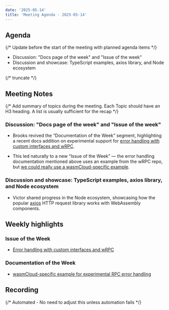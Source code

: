 ```yaml
---
date: '2025-05-14'
title: 'Meeting Agenda - 2025-05-14'
---
```


## Agenda

{/* Update before the start of the meeting with planned agenda items */}

- Discussion: "Docs page of the week" and "Issue of the week"
- Discussion and showcase: TypeScript examples, axios library, and Node ecosystem

{/* truncate */}

## Meeting Notes

{/* Add summary of topics during the meeting. Each Topic should have an H3 heading. A list is usually sufficient for the recap */}

### Discussion: "Docs page of the week" and "Issue of the week"

- Brooks revived the “Documentation of the Week” segment, highlighting a recent docs addition on experimental support for [error handling with custom interfaces and wRPC](https://wasmcloud.com/docs/developer/interfaces/error-handling/).

- This led naturally to a new “Issue of the Week” — the error handling documentation mentioned above uses an example from the wRPC repo, but [we could really use a wasmCloud-specific example](https://github.com/wasmCloud/wasmcloud.com/issues/922). 

### Discussion and showcase: TypeScript examples, axios library, and Node ecosystem

- Victor shared progress in the Node ecosystem, showcasing how the popular [axios](https://www.npmjs.com/package/axios) HTTP request library works with WebAssembly components. 

## Weekly highlights

### Issue of the Week

- [Error handling with custom interfaces and wRPC](https://github.com/wasmCloud/wasmcloud.com/issues/922)

### Documentation of the Week

- [wasmCloud-specific example for experimental RPC error handling](https://wasmcloud.com/docs/developer/interfaces/error-handling/)

## Recording

{/* Automated - No need to adjust this unless automation fails */}

<YouTube url="https://www.youtube.com/watch?v=bD_ECH8vg5U" />
